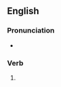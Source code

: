 ==English==

===Pronunciation===
* {{IPA|en|/ˌpɹiːtə(ɹ)ˈmɪtɪd/}}
{{rfap|en|US|US}}

===Verb===
{{head|en|verb form}}

# {{en-past of|pretermit}}